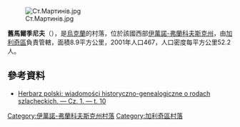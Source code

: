 [[Image:Ст.Мартинів.jpg|right]]

'''舊馬爾季尼夫'''（{{lang-uk|Старий Мартинів}}），是[[烏克蘭|烏克蘭]]的村落，位於該國西部[[伊萬諾-弗蘭科夫斯克州|伊萬諾-弗蘭科夫斯克州]]，由[[加利奇區_(烏克蘭)|加利奇區]]負責管轄，面積8.9平方公里，2001年人口467，人口密度每平方公里52.2人。

{{coord|49|12|24|N|24|33|58|E|scale:30000|display=title}}

==參考資料==
*[https://polona.pl/item/10355918/365 Herbarz polski: wiadomości historyczno-genealogiczne o rodach szlacheckich. — Cz. 1. — t. 10]

{{DEFAULTSORT:Старий Мартинів}}
[[Category:伊萬諾-弗蘭科夫斯克州村落|Category:伊萬諾-弗蘭科夫斯克州村落]]
[[Category:加利奇區村落|Category:加利奇區村落]]


{{IvanoFrankivsk-geo-stub}}